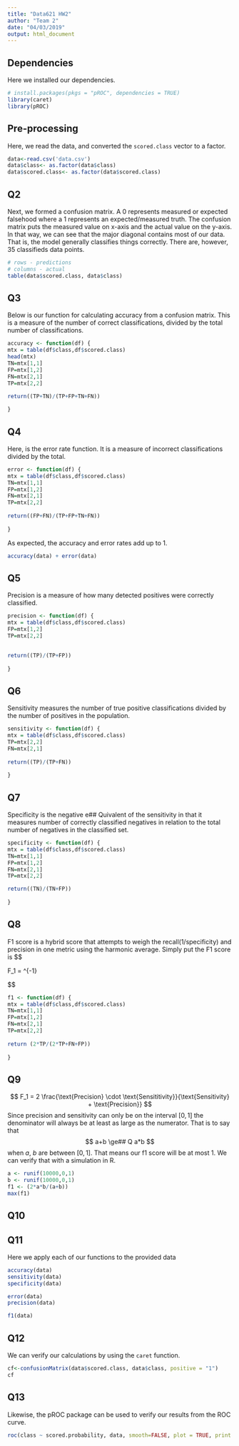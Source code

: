 ```yaml
---
title: "Data621 HW2"
author: "Team 2"
date: "04/03/2019"
output: html_document
---
```


## Dependencies

Here we installed our dependencies.

```r
# install.packages(pkgs = "pROC", dependencies = TRUE)
library(caret)
library(pROC)
```

## Pre-processing

Here, we read the data, and converted the ```scored.class``` vector to a factor.
```r
data<-read.csv('data.csv')
data$class<- as.factor(data$class)
data$scored.class<- as.factor(data$scored.class)

```

## Q2

Next, we formed a confusion matrix. A 0 represents measured or expected falsehood where a 1 represents an expected/measured truth. The confusion matrix puts the measured value on x-axis and the actual value on the y-axis. In that way, we can see that the major diagonal contains most of our data. That is, the model generally classifies things correctly. There are, however, 35 classifieds data points.
```r
# rows - predictions
# columns - actual
table(data$scored.class, data$class)
```


## Q3

Below is our function for calculating accuracy from a confusion matrix. This is a measure of the number of correct classifications, divided by the total number of classifications.

```r
accuracy <- function(df) {
mtx = table(df$class,df$scored.class)
head(mtx)
TN=mtx[1,1]
FP=mtx[1,2]
FN=mtx[2,1]
TP=mtx[2,2]

return((TP+TN)/(TP+FP+TN+FN))
  
}
```


## Q4

Here, is the error rate function. It is a measure of incorrect classifications divided by the total.
```r
error <- function(df) {
mtx = table(df$class,df$scored.class)
TN=mtx[1,1]
FP=mtx[1,2]
FN=mtx[2,1]
TP=mtx[2,2]
  
return((FP+FN)/(TP+FP+TN+FN))
  
}
```

As expected, the accuracy and error rates add up to 1.

```r
accuracy(data) + error(data)
```

## Q5

Precision is a measure of how many detected positives were correctly classified.

```r
precision <- function(df) {
mtx = table(df$class,df$scored.class)
FP=mtx[1,2]
TP=mtx[2,2]

  
return((TP)/(TP+FP))
  
}

```

## Q6

Sensitivity measures the number of true positive classifications divided by the number of positives in the population.

```r
sensitivity <- function(df) {
mtx = table(df$class,df$scored.class)
TP=mtx[2,2]
FN=mtx[2,1]
  
return((TP)/(TP+FN))
  
}

```

## Q7

Specificity is the negative e## Quivalent of the sensitivity in that it measures number of correctly classified negatives in relation to the total number of negatives in the classified set.

```r
specificity <- function(df) {
mtx = table(df$class,df$scored.class)
TN=mtx[1,1]
FP=mtx[1,2]
FN=mtx[2,1]
TP=mtx[2,2]

return((TN)/(TN+FP))
  
}
```


## Q8

F1 score is a hybrid score that attempts to weigh the recall(1/specificity) and precision
in one metric using the harmonic average. Simply put the F1 score is 
$$

F_1 = \frac{(\text{recall}^{-1} + \text{precision}^{-1})}{2}^{-1}

$$

```r
f1 <- function(df) {
mtx = table(df$class,df$scored.class)
TN=mtx[1,1]
FP=mtx[1,2]
FN=mtx[2,1]
TP=mtx[2,2]
  
return (2*TP/(2*TP+FN+FP))
  
}
```

## Q9

$$
F_1 = 2 \frac{\text{Precision} \cdot \text{Sensititivity}}{\text{Sensitivity} + \text{Precision}}
$$
Since precision and sensitivity can only be on the interval $[0,1]$ the denominator will always be at least as large as the numerator. That is to say that
$$ a+b \ge## Q a*b $$ when $a$, $b$ are between $[0,1]$. That means our f1 score will be at most 1. We can verify that with a simulation in R. 
```r
a <- runif(10000,0,1)
b <- runif(10000,0,1)
f1 <- (2*a*b/(a+b))
max(f1)

```


## Q10




## Q11
Here we apply each of our functions to the provided data
```r
accuracy(data)
sensitivity(data)
specificity(data)

error(data)
precision(data)

f1(data)
```



## Q12
We can verify our calculations by using the ```caret``` function.
```r
cf<-confusionMatrix(data$scored.class, data$class, positive = "1")
cf
```


## Q13

Likewise, the pROC package can be used to verify our results from the ROC curve.
```r
roc(class ~ scored.probability, data, smooth=FALSE, plot = TRUE, print.auc=TRUE,  col="red")
```






